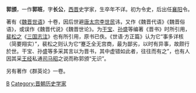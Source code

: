 {{selfref|本條目所介紹的西晉'''郭頒'''《'''世語'''》和[[劉宋|劉宋]]時期[[劉義慶|劉義慶]]《'''[[世說新語|世說新語]]'''》為'''兩本內容不同的書籍'''。}}
{{expand|time=2016-11-16T10:31:21+00:00}}
{{unreferenced|time=2016-11-16T10:31:21+00:00}}
'''郭颁'''，一作'''郭班'''，字'''长公'''，[[西晋|西晋]]史学家，生卒年不详。初为令史，后出任[[襄阳|襄阳]]令。

著有《[[魏晋世语|魏晋世语]]》十卷，因后世避[[唐太宗|唐太宗]][[李世民|李世民]]讳，又作《魏晋代语》《魏晋俗语》，或误作《魏晋代说》《魏晋世论》。为[[干宝|干宝]]、[[孙盛|孙盛]]等编著《晋书》时所引用，[[裴松之|裴松之]]《[[三国志注|三国志注]]》也有所引用，原书已佚。《世语·方正篇》认为它“事多详核（简要翔实）”，裴松之则认为它“蹇乏全无宫商，最为鄙劣，以时有异事，故颇行於世。干宝、孙盛等多采其言以为晋书，其中虚错如此者，往往而有之”，也有人因其采[[王经|王经]]私通[[司马昭|司马昭]]之说而称郭颁“无识”。

另有著作《群英论》一卷。

{{DEFAULTSORT:G}}
[[Category:郭姓|B]]
[[Category:晋朝历史学家|Category:晋朝历史学家]]